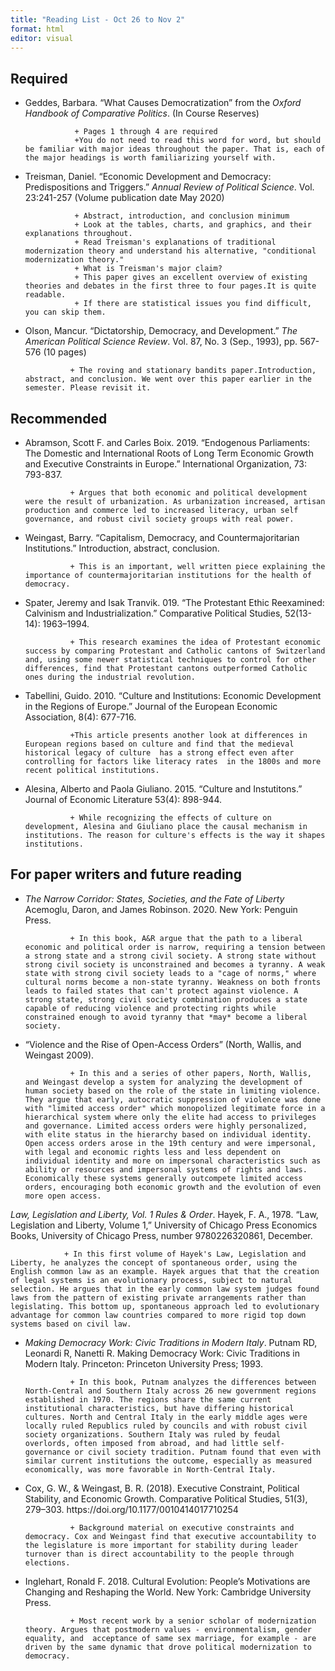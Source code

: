 ```yaml
---
title: "Reading List - Oct 26 to Nov 2"
format: html
editor: visual
---
```


## Required

-   Geddes, Barbara. "What Causes Democratization" from the *Oxford Handbook of Comparative Politics*. (In Course Reserves)

                   + Pages 1 through 4 are required
                   +You do not need to read this word for word, but should be familiar with major ideas throughout the paper. That is, each of the major headings is worth familiarizing yourself with.

-   Treisman, Daniel. "Economic Development and Democracy: Predispositions and Triggers." *Annual Review of Political Science*. Vol. 23:241-257 (Volume publication date May 2020)

                   + Abstract, introduction, and conclusion minimum 
                   + Look at the tables, charts, and graphics, and their explanations throughout.
                   + Read Treisman's explanations of traditional modernization theory and understand his alternative, "conditional modernization theory." 
                   + What is Treisman's major claim?
                   + This paper gives an excellent overview of existing theories and debates in the first three to four pages.It is quite readable. 
                   + If there are statistical issues you find difficult, you can skip them. 

-   Olson, Mancur. "Dictatorship, Democracy, and Development." *The American Political Science Review*. Vol. 87, No. 3 (Sep., 1993), pp. 567-576 (10 pages)

                  + The roving and stationary bandits paper.Introduction, abstract, and conclusion. We went over this paper earlier in the semester. Please revisit it.

## Recommended

-   Abramson, Scott F. and Carles Boix. 2019. "Endogenous Parliaments: The Domestic and International Roots of Long Term Economic Growth and Executive Constraints in Europe." International Organization, 73: 793-837.

                  + Argues that both economic and political development were the result of urbanization. As urbanization increased, artisan production and commerce led to increased literacy, urban self governance, and robust civil society groups with real power. 

-   Weingast, Barry. "Capitalism, Democracy, and Countermajoritarian Institutions." Introduction, abstract, conclusion.

                  + This is an important, well written piece explaining the importance of countermajoritarian institutions for the health of democracy. 

-   Spater, Jeremy and Isak Tranvik. 019. "The Protestant Ethic Reexamined: Calvinism and Industrialization." Comparative Political Studies, 52(13-14): 1963--1994.

                  + This research examines the idea of Protestant economic success by comparing Protestant and Catholic cantons of Switzerland and, using some newer statistical techniques to control for other differences, find that Protestant cantons outperformed Catholic ones during the industrial revolution.

-   Tabellini, Guido. 2010. "Culture and Institutions: Economic Development in the Regions of Europe." Journal of the European Economic Association, 8(4): 677-716.

                  +This article presents another look at differences in European regions based on culture and find that the medieval historical legacy of culture  has a strong effect even after controlling for factors like literacy rates  in the 1800s and more recent political institutions. 

-   Alesina, Alberto and Paola Giuliano. 2015. "Culture and Instutitons." Journal of Economic Literature 53(4): 898-944.

                  + While recognizing the effects of culture on development, Alesina and Giuliano place the causal mechanism in institutions. The reason for culture's effects is the way it shapes institutions. 

## For paper writers and future reading

-   *The Narrow Corridor: States, Societies, and the Fate of Liberty* Acemoglu, Daron, and James Robinson. 2020. New York: Penguin Press.

                  + In this book, A&R argue that the path to a liberal economic and political order is narrow, requiring a tension between a strong state and a strong civil society. A strong state without strong civil society is unconstrained and becomes a tyranny. A weak state with strong civil society leads to a "cage of norms," where cultural norms become a non-state tyranny. Weakness on both fronts leads to failed states that can't protect against violence. A strong state, strong civil society combination produces a state capable of reducing violence and protecting rights while constrained enough to avoid tyranny that *may* become a liberal society.

-   "Violence and the Rise of Open-Access Orders" (North, Wallis, and Weingast 2009).

                  + In this and a series of other papers, North, Wallis, and Weingast develop a system for analyzing the development of human society based on the role of the state in limiting violence. They argue that early, autocratic suppression of violence was done with "limited access order" which monopolized legitimate force in a hierarchical system where only the elite had access to privileges and governance. Limited access orders were highly personalized, with elite status in the hierarchy based on individual identity. Open access orders arose in the 19th century and were impersonal, with legal and economic rights less and less dependent on individual identity and more on impersonal characteristics such as ability or resources and impersonal systems of rights and laws. Economically these systems generally outcompete limited access orders, encouraging both economic growth and the evolution of even more open access.  

*Law, Legislation and Liberty, Vol. 1 Rules & Order*. Hayek, F. A., 1978. "Law, Legislation and Liberty, Volume 1," University of Chicago Press Economics Books, University of Chicago Press, number 9780226320861, December.

                + In this first volume of Hayek's Law, Legislation and Liberty, he analyzes the concept of spontaneous order, using the English common law as an example. Hayek argues that that the creation of legal systems is an evolutionary process, subject to natural selection. He argues that in the early common law system judges found laws from the pattern of existing private arrangements rather than legislating. This bottom up, spontaneous approach led to evolutionary advantage for common law countries compared to more rigid top down systems based on civil law. 

-   *Making Democracy Work: Civic Traditions in Modern Italy*. Putnam RD, Leonardi R, Nanetti R. Making Democracy Work: Civic Traditions in Modern Italy. Princeton: Princeton University Press; 1993.

                  + In this book, Putnam analyzes the differences between North-Central and Southern Italy across 26 new government regions established in 1970. The regions share the same current institutional characteristics, but have differing historical cultures. North and Central Italy in the early middle ages were locally ruled Republics ruled by councils and with robust civil society organizations. Southern Italy was ruled by feudal overlords, often imposed from abroad, and had little self-governance or civil society tradition. Putnam found that even with similar current institutions the outcome, especially as measured economically, was more favorable in North-Central Italy.

-   Cox, G. W., & Weingast, B. R. (2018). Executive Constraint, Political Stability, and Economic Growth. Comparative Political Studies, 51(3), 279--303. https://doi.org/10.1177/0010414017710254

                  + Background material on executive constraints and democracy. Cox and Weingast find that executive accountability to the legislature is more important for stability during leader turnover than is direct accountability to the people through elections.

-   Inglehart, Ronald F. 2018. Cultural Evolution: People's Motivations are Changing and Reshaping the World. New York: Cambridge University Press.

                  + Most recent work by a senior scholar of modernization theory. Argues that postmodern values - environmentalism, gender equality, and  acceptance of same sex marriage, for example - are driven by the same dynamic that drove political modernization to democracy. 
